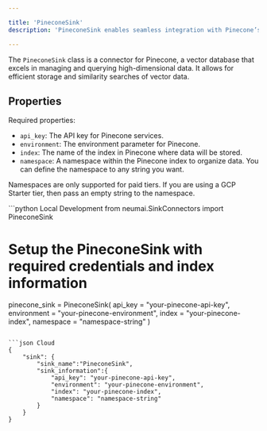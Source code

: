 ```yaml
---

title: 'PineconeSink'
description: 'PineconeSink enables seamless integration with Pinecone’s vector database, supporting vector storage and similarity search for advanced data retrieval.'

---
```


The `PineconeSink` class is a connector for Pinecone, a vector database that excels in managing and querying high-dimensional data. It allows for efficient storage and similarity searches of vector data.

## Properties

Required properties:
- `api_key`: The API key for Pinecone services.
- `environment`: The environment parameter for Pinecone.
- `index`: The name of the index in Pinecone where data will be stored.
- `namespace`: A namespace within the Pinecone index to organize data. You can define the namespace to any string you want.

<Note>Namespaces are only supported for paid tiers. If you are using a GCP Starter tier, then pass an empty string to the namespace.</Note>

<CodeGroup>
```python Local Development
from neumai.SinkConnectors import PineconeSink

# Setup the PineconeSink with required credentials and index information
pinecone_sink = PineconeSink(
    api_key = "your-pinecone-api-key",
    environment = "your-pinecone-environment",
    index = "your-pinecone-index",
    namespace = "namespace-string"
)
```

```json Cloud
{
    "sink": {
        "sink_name":"PineconeSink",
        "sink_information":{
            "api_key": "your-pinecone-api-key",
            "environment": "your-pinecone-environment",
            "index": "your-pinecone-index",
            "namespace": "namespace-string"
        }
    }
}
```
</CodeGroup>